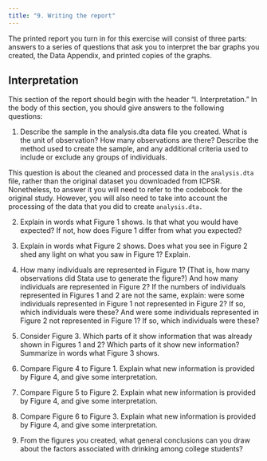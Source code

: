 ---
title: "9. Writing the report"
---

The printed report you turn in for this exercise will consist of three parts: answers to a series of questions that ask you to interpret the bar graphs you created, the Data Appendix, and printed copies of the graphs.

## Interpretation
This section of the report should begin with the header "I. Interpretation."  In the body of this section, you should give answers to the following questions:

1) Describe the sample in the analysis.dta data file you created.  What is the unit of observation?  How many observations are there?  Describe the method used to create the sample, and any additional criteria used to include or exclude any groups of individuals.

:::{.callout-note}
This question is about the cleaned and processed data in the `analysis.dta` file, rather than the original dataset you downloaded from ICPSR.  Nonetheless, to answer it you will need to refer to the codebook for the original study.  However, you will also need to take into account the processing of the data that you did to create `analysis.dta.`
:::

2) Explain in words what Figure 1 shows.  Is that what you would have expected? If not, how does Figure 1 differ from what you expected?

3) Explain in words what Figure 2 shows.  Does what you see in Figure 2 shed any light on what you saw in Figure 1?  Explain.

4) How many individuals are represented in Figure 1?  (That is, how many observations did Stata use to generate the figure?)  And how many individuals are represented in Figure 2?  If the numbers of individuals represented in Figures 1 and 2 are not the same, explain: were some individuals represented in Figure 1 not represented in Figure 2?  If so, which individuals were these?  And were some individuals represented in Figure 2 not represented in Figure 1?  If so, which individuals were these?  

5) Consider Figure 3.  Which parts of it show information that was already shown in Figures 1 and 2?  Which parts of it show new information?  Summarize in words what Figure 3 shows. 

6) Compare Figure 4 to Figure 1.  Explain what new information is provided by Figure 4, and give some interpretation.

7) Compare Figure 5 to Figure 2.  Explain what new information is provided by Figure 4, and give some interpretation.

8) Compare Figure 6 to Figure 3.  Explain what new information is provided by Figure 4, and give some interpretation.

9) From the figures you created, what general conclusions can you draw about the factors associated with drinking among college students?



